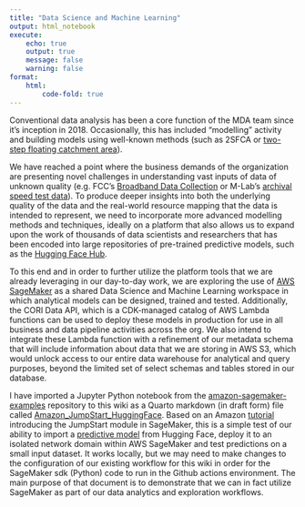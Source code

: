 ```yaml
---
title: "Data Science and Machine Learning"
output: html_notebook
execute:
    echo: true
    output: true
    message: false
    warning: false
format:
    html:
        code-fold: true
---
```


Conventional data analysis has been a core function of the MDA team since it's inception in 2018. Occasionally, this has included "modelling" activity and building models using well-known methods (such as 2SFCA or  [two-step floating catchment area](https://en.wikipedia.org/wiki/Two-step_floating_catchment_area_method)).

We have reached a point where the business demands of the organization are presenting novel challenges in understanding vast inputs of data of unknown quality (e.g. FCC's [Broadband Data Collection](https://broadbandmap.fcc.gov/data-download/nationwide-data) or M-Lab's [archival speed test data](https://www.measurementlab.net/data/docs/archival-data/)). To produce deeper insights into both the underlying quality of the data and the real-world resource mapping that the data is intended to represent, we need to incorporate more advanced modelling methods and techniques, ideally on a platform that also allows us to expand upon the work of thousands of data scientists and researchers that has been encoded into large repositories of pre-trained predictive models, such as the [Hugging Face Hub](https://huggingface.co/docs/hub/index).

To this end and in order to further utilize the platform tools that we are already leveraging in our day-to-day work,  we are exploring the use of [AWS SageMaker](https://docs.aws.amazon.com/sagemaker/latest/dg/frameworks.html) as a shared Data Science and Machine Learning workspace in which analytical models can be designed, trained and tested. Additionally, the CORI Data API, which is a CDK-managed catalog of AWS Lambda functions can be used to deploy these models in production for use in all business and data pipeline activities across the org. We also intend to integrate these Lambda function with a refinement of our metadata schema that will include information about data that we are storing in AWS S3, which would unlock access to our entire data warehouse for analytical and query purposes, beyond the limited set of select schemas and tables stored in our database.

I have imported a Jupyter Python notebook from the [amazon-sagemaker-examples](https://github.com/aws/amazon-sagemaker-examples/blob/main/introduction_to_amazon_algorithms/jumpstart_text_classification/Amazon_JumpStart_HuggingFace_Text_Classification.ipynb) repository to this wiki as a Quarto markdown (in draft form) file called [Amazon_JumpStart_HuggingFace](Amazon_JumpStart_HuggingFace.qmd). Based on an Amazon [tutorial](https://aws.amazon.com/blogs/machine-learning/build-a-hugging-face-text-classification-model-in-amazon-sagemaker-jumpstart/) introducing the JumpStart module in SageMaker, this is a simple test of our ability to import a [predictive model](https://huggingface.co/distilbert/distilbert-base-uncased-finetuned-sst-2-english) from Hugging Face, deploy it to an isolated network domain within AWS SageMaker and test predictions on a small input dataset. It works locally, but we may need to make changes to the configuration of our existing  workflow for this wiki in order for the SageMaker sdk (Python) code to run in the Github actions environment. The main purpose of that document is to demonstrate that we can in fact utilize SageMaker as part of our data analytics and exploration workflows.
